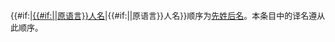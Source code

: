 <div style="font-size: small;" class="notice metadata">{{#if:{{{2|}}}|[[{{{2}}}|{{#if:{{{1|}}}|{{{1}}}|原语言}}人名]]|{{#if:{{{1|}}}|{{{1}}}|原语言}}人名}}顺序为[[人名#顺序|先姓后名]]。本条目中的译名遵从此顺序。</div><noinclude>{{documentation}}</noinclude>